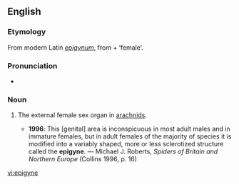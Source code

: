 ==English==
{{wikipedia}}

===Etymology===
From modern Latin ''[[epigynum]]'', from {{etyl|grc}} {{term|lang=grc|ἐπί}} + {{term|lang=grc|γυνή}} ‘female’.

===Pronunciation===
* {{IPA|/ˈɛpɪdʒaɪn/}}

===Noun===
{{en-noun}}

# {{zoology}} The external female sex organ in [[arachnids]].
#* '''1996''': This [genital] area is inconspicuous in most adult males and in immature females, but in adult females of the majority of species it is modified into a variably shaped, more or less sclerotized structure called the '''epigyne'''. — Michael J. Roberts, ''Spiders of Britain and Northern Europe'' (Collins 1996, p. 16)

[[vi:epigyne]]